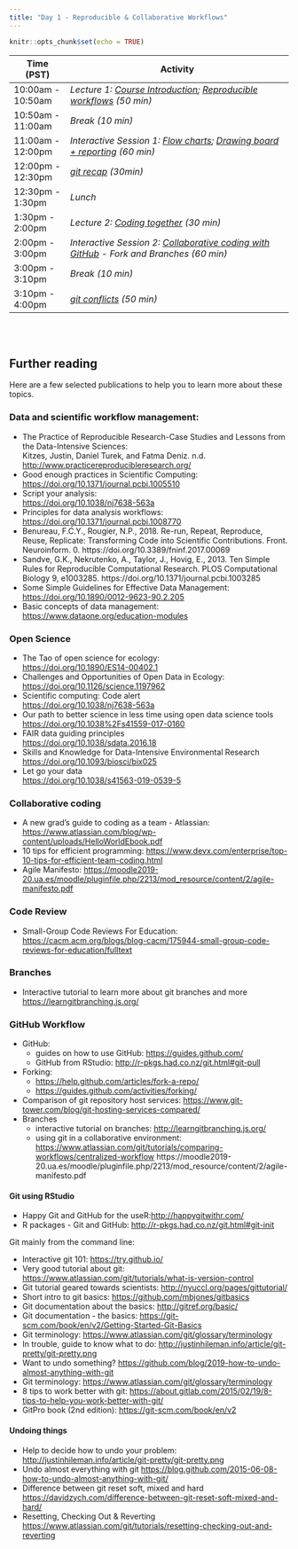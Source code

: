 ```yaml
---
title: "Day 1 - Reproducible & Collaborative Workflows"
---
```


```r
knitr::opts_chunk$set(echo = TRUE)
```



| **Time (PST)**    | **Activity**                                                             |
|-------------------|--------------------------------------------------------------------------|
| 10:00am - 10:50am | *Lecture 1: [Course Introduction](https://docs.google.com/presentation/d/e/2PACX-1vQoawMQwTyWma4JsDePgainH7WNrRGWBEBVm794FCjrp6gyYoi6RrfBDJM5thJCLy4GAqJES8AR-5GB/pub?start=false&loop=false&delayms=3000){target="_blank"};  [Reproducible workflows](https://docs.google.com/presentation/d/e/2PACX-1vRO81O7IJeTHihyMu6yXTsHhWozBbTWWVHy9YJ2ytilrOBji24dzhDTMilQc0hna9prfXLlsLnafa1B/pub?start=false&loop=false&delayms=60000){target="_blank"} (50 min)*                         |
| 10:50am - 11:00am | *Break (10 min)*                                                         |
| 11:00am - 12:00pm | *Interactive Session 1: [Flow charts](day1-pseudocode.html){target="_blank"};  [Drawing board + reporting](day1-hands-on_drawings.html){target="_blank"} (60 min)*  |
| 12:00pm - 12:30pm | *[git recap](day1-git_github_recap.html) (30min)* |
| 12:30pm - 1:30pm  | *Lunch*                                                                  |
| 1:30pm - 2:00pm   | *Lecture 2: [Coding together](day1-coding_together.html){target="_blank"} (30 min)*                    |
| 2:00pm - 3:00pm   | *Interactive Session 2: [Collaborative coding with GitHub](day1-github_collab.html){target="_blank"} - Fork and Branches (60 min)*                |
| 3:00pm - 3:10pm   | *Break (10 min)*                                                         |
| 3:10pm - 4:00pm   | *[git conflicts](day1-git-collaboration-conflicts.html){target="_blank"}  (50 min)*                                                |


<br>
<br>

## Further reading

Here are a few selected publications to help you to learn more about these topics.


### Data and scientific workflow management:

- The Practice of Reproducible Research-Case Studies and Lessons from the Data-Intensive Sciences:\
    Kitzes, Justin, Daniel Turek, and Fatma Deniz. n.d. <http://www.practicereproducibleresearch.org/>
- Good enough practices in Scientific Computing: \
    [https://doi.org/10.1371/journal.pcbi.1005510](https://doi.org/10.1371/journal.pcbi.1005510) 
- Script your analysis:   \
    [https://doi.org/10.1038/nj7638-563a](https://doi.org/10.1038/nj7638-563a) 
- Principles for data analysis workflows:   \
    <https://doi.org/10.1371/journal.pcbi.1008770>
- Benureau, F.C.Y., Rougier, N.P., 2018. Re-run, Repeat, Reproduce, Reuse, Replicate: Transforming Code into Scientific Contributions. Front. Neuroinform. 0. https://doi.org/10.3389/fninf.2017.00069
- Sandve, G.K., Nekrutenko, A., Taylor, J., Hovig, E., 2013. Ten Simple Rules for Reproducible Computational Research. PLOS Computational Biology 9, e1003285. https://doi.org/10.1371/journal.pcbi.1003285
- Some Simple Guidelines for Effective Data Management: \
    [https://doi.org/10.1890/0012-9623-90.2.205](https://doi.org/10.1890/0012-9623-90.2.205) 
- Basic concepts of data management: \
    [https://www.dataone.org/education-modules](https://www.dataone.org/education-modules)


### Open Science

- The Tao of open science for ecology:  \
[https://doi.org/10.1890/ES14-00402.1](https://doi.org/10.1890/ES14-00402.1) 
- Challenges and Opportunities of Open Data in Ecology:  \
[https://doi.org/10.1126/science.1197962](https://doi.org/10.1126/science.1197962)  
- Scientific computing: Code alert \
[https://doi.org/10.1038/nj7638-563a](https://doi.org/10.1038/nj7638-563a) 
- Our path to better science in less time using open data science tools \
[https://doi.org/10.1038%2Fs41559-017-0160](https://doi.org/10.1038%2Fs41559-017-0160)
-  FAIR data guiding principles \
[https://doi.org/10.1038/sdata.2016.18](https://doi.org/10.1038/sdata.2016.18) 
- Skills and Knowledge for Data-Intensive Environmental Research [https://doi.org/10.1093/biosci/bix025](https://doi.org/10.1093/biosci/bix025)  
- Let go your data \
[https://doi.org/10.1038/s41563-019-0539-5](https://doi.org/10.1038/s41563-019-0539-5) 


### Collaborative coding

- A new grad's guide to coding as a team - Atlassian:
<https://www.atlassian.com/blog/wp-content/uploads/HelloWorldEbook.pdf>
- 10 tips for efficient programming: 
<https://www.devx.com/enterprise/top-10-tips-for-efficient-team-coding.html> 
- Agile Manifesto: <https://moodle2019-20.ua.es/moodle/pluginfile.php/2213/mod_resource/content/2/agile-manifesto.pdf>

### Code Review

- Small-Group Code Reviews For Education: <https://cacm.acm.org/blogs/blog-cacm/175944-small-group-code-reviews-for-education/fulltext>

### Branches

- Interactive tutorial to learn more about git branches and more <https://learngitbranching.js.org/>

### GitHub Workflow

- GitHub:
   - guides on how to use GitHub: [https://guides.github.com/](https://guides.github.com/)
   - GitHub from RStudio: [http://r-pkgs.had.co.nz/git.html#git-pull](http://r-pkgs.had.co.nz/git.html#git-pull)
- Forking:
   - [https://help.github.com/articles/fork-a-repo/](https://help.github.com/articles/fork-a-repo/)
   - [https://guides.github.com/activities/forking/](https://guides.github.com/activities/forking/)
- Comparison of git repository host services: <https://www.git-tower.com/blog/git-hosting-services-compared/>
- Branches
   - interactive tutorial on branches: <http://learngitbranching.js.org/>
   - using git in a collaborative environment: <https://www.atlassian.com/git/tutorials/comparing-workflows/centralized-workflow>
https://moodle2019-20.ua.es/moodle/pluginfile.php/2213/mod_resource/content/2/agile-manifesto.pdf 

#### Git using RStudio

- Happy Git and GitHub for the useR:<http://happygitwithr.com/>
- R packages - Git and GitHub: <http://r-pkgs.had.co.nz/git.html#git-init>
 
Git mainly from the command line:

- Interactive git 101: [https://try.github.io/](https://try.github.io/)
- Very good tutorial about git: [https://www.atlassian.com/git/tutorials/what-is-version-control](https://www.atlassian.com/git/tutorials/what-is-version-control)
- Git tutorial geared towards scientists: [http://nyuccl.org/pages/gittutorial/](http://nyuccl.org/pages/gittutorial/)
- Short intro to git basics: [https://github.com/mbjones/gitbasics](https://github.com/mbjones/gitbasics)
- Git documentation about the basics: [http://gitref.org/basic/](http://gitref.org/basic/)
- Git documentation - the basics: [https://git-scm.com/book/en/v2/Getting-Started-Git-Basics](https://git-scm.com/book/en/v2/Getting-Started-Git-Basics)
- Git terminology: [https://www.atlassian.com/git/glossary/terminology](https://www.atlassian.com/git/glossary/terminology)
- In trouble, guide to know what to do: [http://justinhileman.info/article/git-pretty/git-pretty.png](http://justinhileman.info/article/git-pretty/git-pretty.png)
- Want to undo something? <https://github.com/blog/2019-how-to-undo-almost-anything-with-git> 
- Git terminology: <https://www.atlassian.com/git/glossary/terminology>
- 8 tips to work better with git: <https://about.gitlab.com/2015/02/19/8-tips-to-help-you-work-better-with-git/>
- GitPro book (2nd edition): <https://git-scm.com/book/en/v2>


#### Undoing things

- Help to decide how to undo your problem: <http://justinhileman.info/article/git-pretty/git-pretty.png>
- Undo almost everything with git <https://blog.github.com/2015-06-08-how-to-undo-almost-anything-with-git/>
- Difference between git reset soft, mixed and hard <https://davidzych.com/difference-between-git-reset-soft-mixed-and-hard/>
- Resetting, Checking Out & Reverting <https://www.atlassian.com/git/tutorials/resetting-checking-out-and-reverting>


